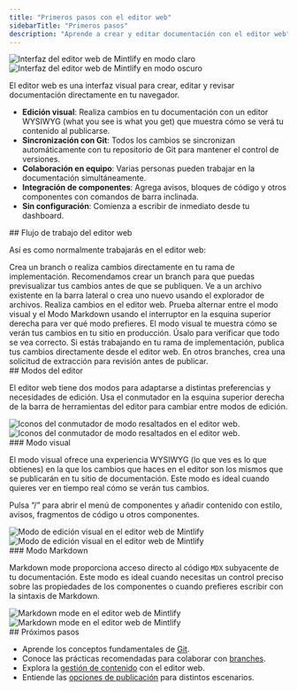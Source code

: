 ```yaml
---
title: "Primeros pasos con el editor web"
sidebarTitle: "Primeros pasos"
description: "Aprende a crear y editar documentación con el editor web"
---
```


<img className="block dark:hidden my-0 pointer-events-none" src="/images/editor/editor-light.png" alt="Interfaz del editor web de Mintlify en modo claro" />

<img className="hidden dark:block my-0 pointer-events-none" src="/images/editor/editor-dark.png" alt="Interfaz del editor web de Mintlify en modo oscuro" />

El editor web es una interfaz visual para crear, editar y revisar documentación directamente en tu navegador.

* **Edición visual**: Realiza cambios en tu documentación con un editor WYSIWYG (what you see is what you get) que muestra cómo se verá tu contenido al publicarse.
* **Sincronización con Git**: Todos los cambios se sincronizan automáticamente con tu repositorio de Git para mantener el control de versiones.
* **Colaboración en equipo**: Varias personas pueden trabajar en la documentación simultáneamente.
* **Integración de componentes**: Agrega avisos, bloques de código y otros componentes con comandos de barra inclinada.
* **Sin configuración**: Comienza a escribir de inmediato desde tu dashboard.

<div id="web-editor-workflow">
  ## Flujo de trabajo del editor web
</div>

Así es como normalmente trabajarás en el editor web:

<Steps>
  <Step title="Elige tu branch">
    Crea un branch o realiza cambios directamente en tu rama de implementación. Recomendamos crear un branch para que puedas previsualizar tus cambios antes de que se publiquen.
  </Step>

  <Step title="Abre tu archivo">
    Ve a un archivo existente en la barra lateral o crea uno nuevo usando el explorador de archivos.
  </Step>

  <Step title="Edita tu contenido">
    Realiza cambios en el editor web. Prueba alternar entre el modo visual y el Modo Markdown usando el interruptor en la esquina superior derecha para ver qué modo prefieres.
  </Step>

  <Step title="Previsualiza tus cambios">
    El modo visual te muestra cómo se verán tus cambios en tu sitio en producción. Úsalo para verificar que todo se vea correcto.
  </Step>

  <Step title="Publica tus cambios">
    Si estás trabajando en tu rama de implementación, publica tus cambios directamente desde el editor web. En otros branches, crea una solicitud de extracción para revisión antes de publicar.
  </Step>
</Steps>

<div id="editor-modes">
  ## Modos del editor
</div>

El editor web tiene dos modos para adaptarse a distintas preferencias y necesidades de edición. Usa el conmutador en la esquina superior derecha de la barra de herramientas del editor para cambiar entre modos de edición.

<Frame>
  <img src="/images/editor/mode-toggle-light.png" alt="Iconos del conmutador de modo resaltados en el editor web." className="block dark:hidden" />

  <img src="/images/editor/mode-toggle-dark.png" alt="Iconos del conmutador de modo resaltados en el editor web." className="hidden dark:block" />
</Frame>

<div id="visual-mode">
  ### Modo visual
</div>

El modo visual ofrece una experiencia WYSIWYG (lo que ves es lo que obtienes) en la que los cambios que haces en el editor son los mismos que se publicarán en tu sitio de documentación. Este modo es ideal cuando quieres ver en tiempo real cómo se verán tus cambios.

Pulsa “/” para abrir el menú de componentes y añadir contenido con estilo, avisos, fragmentos de código u otros componentes.

<Frame>
  <img src="/images/editor/visual-mode-light.png" alt="Modo de edición visual en el editor web de Mintlify" className="block dark:hidden" />

  <img src="/images/editor/visual-mode-dark.png" alt="Modo de edición visual en el editor web de Mintlify" className="hidden dark:block" />
</Frame>

<div id="markdown-mode">
  ### Modo Markdown
</div>

Markdown mode proporciona acceso directo al código `MDX` subyacente de tu documentación. Este modo es ideal cuando necesitas un control preciso sobre las propiedades de los componentes o cuando prefieres escribir con la sintaxis de Markdown.

<Frame>
  <img src="/images/editor/markdown-mode-light.png" alt="Markdown mode en el editor web de Mintlify" className="block dark:hidden" />

  <img src="/images/editor/markdown-mode-dark.png" alt="Markdown mode en el editor web de Mintlify" className="hidden dark:block" />
</Frame>

<div id="next-steps">
  ## Próximos pasos
</div>

* Aprende los conceptos fundamentales de [Git](/es/guides/git-concepts).
* Conoce las prácticas recomendadas para colaborar con [branches](/es/guides/branches).
* Explora la [gestión de contenido](/es/editor/content-management) con el editor web.
* Entiende las [opciones de publicación](/es/editor/publishing) para distintos escenarios.